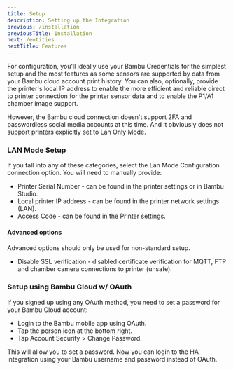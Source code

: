 ```yaml
---
title: Setup
description: Setting up the Integration
previous: /installation
previousTitle: Installation
next: /entities
nextTitle: Features
---
```


For configuration, you'll ideally use your Bambu Credentials for the simplest setup and the most features as some sensors are supported by data from your Bambu cloud account print history.
You can also, optionally, provide the printer's local IP address to enable the more efficient and reliable direct to printer connection for the printer sensor data and to enable the P1/A1 chamber image support.

However, the Bambu cloud connection doesn't support 2FA and passwordless social media accounts at this time. And it obviously does not support printers explicitly set to Lan Only Mode.

### LAN Mode Setup

If you fall into any of these categories, select the Lan Mode Configuration connection option. You will need to manually provide:

- Printer Serial Number - can be found in the printer settings or in Bambu Studio.
- Local printer IP address - can be found in the printer network settings (LAN).
- Access Code - can be found in the Printer settings.

#### Advanced options

Advanced options should only be used for non-standard setup.

- Disable SSL verification - disabled certificate verification for MQTT, FTP and chamber camera connections to printer (unsafe).

### Setup using Bambu Cloud w/ OAuth

If you signed up using any OAuth method, you need to set a password for your Bambu Cloud account:

- Login to the Bambu mobile app using OAuth.
- Tap the person icon at the bottom right.
- Tap Account Security > Change Password.

This will allow you to set a password. Now you can login to the HA integration using your Bambu username and password
instead of OAuth.

